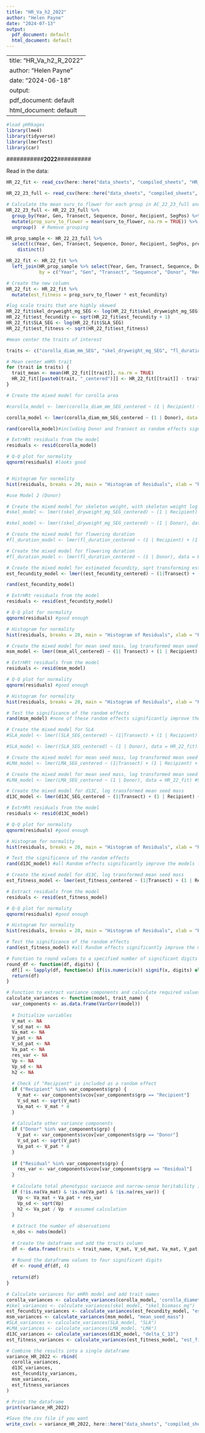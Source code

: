 ```yaml
---
title: "HR_Va_h2_2022"
author: "Helen Payne"
date: "2024-07-13"
output:
  pdf_document: default
  html_document: default
---
```


---
title: "HR_Va_h2_R_2022"
author: "Helen Payne"
date: "2024-06-18"
output:
  pdf_document: default
  html_document: default
---

```r
#load pHRkages
library(lme4)
library(tidyverse)
library(lmerTest)
library(car)
```


###########**2022**##########

Read in the data:
```r
HR_22_fit <- read_csv(here::here("data_sheets", "compiled_sheets", "HR_mastersheet_Fitness-mains_2022.csv"))

HR_22_23_full <- read_csv(here::here("data_sheets", "compiled_sheets", "HR_22_23_full.csv"))
```
```r
# Calculate the mean surv_to_flower for each group in AC_22_23_full and add it as a new column
HR_22_23_full <- HR_22_23_full %>%
  group_by(Year, Gen, Transect, Sequence, Donor, Recipient, SegPos) %>%
  mutate(prop_surv_to_flower = mean(surv_to_flower, na.rm = TRUE)) %>%
  ungroup()  # Remove grouping

HR_prop_sample <- HR_22_23_full %>%
  select(c(Year, Gen, Transect, Sequence, Donor, Recipient, SegPos, prop_surv_to_flower))  %>%
    distinct()

HR_22_fit <- HR_22_fit %>%
  left_join(HR_prop_sample %>% select(Year, Gen, Transect, Sequence, Donor, Recipient, SegPos, prop_surv_to_flower),
            by = c("Year", "Gen", "Transect", "Sequence", "Donor", "Recipient"))

# Create the new column
HR_22_fit <- HR_22_fit %>%
  mutate(est_fitness = prop_surv_to_flower * est_fecundity)
```


```r
#log scale traits that are highly skewed
HR_22_fit$skel_dryweight_mg_SEG <- log(HR_22_fit$skel_dryweight_mg_SEG)
HR_22_fit$est_fecundity <- sqrt(HR_22_fit$est_fecundity + 1)
HR_22_fit$SLA_SEG <- log(HR_22_fit$SLA_SEG)
HR_22_fit$est_fitness <- sqrt(HR_22_fit$est_fitness)

#mean center the traits of interest

traits <- c("corolla_diam_mm_SEG", "skel_dryweight_mg_SEG", "fl_duration", "est_fecundity", "msm_all", "SLA_SEG", "LMA_SEG", "d13C_SEG", "est_fitness")

# Mean center eHRh trait
for (trait in traits) {
  trait_mean <- mean(HR_22_fit[[trait]], na.rm = TRUE)
  HR_22_fit[[paste0(trait, "_centered")]] <- HR_22_fit[[trait]] - trait_mean
}
```


```r
# Create the mixed model for corolla area

#corolla_model <- lmer(corolla_diam_mm_SEG_centered ~ (1 | Recipient) + (1 | Donor), data = HR_22_fit) #Singular

corolla_model <- lmer(corolla_diam_mm_SEG_centered ~ (1 | Donor), data = HR_22_fit)

rand(corolla_model)#including Donor and Transect as random effects significantly improves the models fit

# ExtrHRt residuals from the model
residuals <- resid(corolla_model)

# Q-Q plot for normality
qqnorm(residuals) #looks good


# Histogram for normality
hist(residuals, breaks = 20, main = "Histogram of Residuals", xlab = "Residuals") #normal

#use Model 2 (Donor)
```

```r


# Create the mixed model for skeleton weight, with skeleton weight log transformed
#skel_model <- lmer((skel_dryweight_mg_SEG_centered) ~ (1 | Recipient) + (1 | Donor), data = HR_22_fit)

#skel_model <- lmer((skel_dryweight_mg_SEG_centered) ~ (1 | Donor), data = HR_22_fit) #singular
```



```r
# Create the mixed model for flowering duration
#fl_duration_model <- lmer(fl_duration_centered ~ (1 | Recipient) + (1 | Donor), data = HR_22_fit) #Singular

# Create the mixed model for flowering duration
#fl_duration_model <- lmer(fl_duration_centered ~ (1 | Donor), data = HR_22_fit) #Singular

```


```r
# Create the mixed model for estimated fecundity, sqrt transforming estimated fecundity
est_fecundity_model <- lmer((est_fecundity_centered) ~ (1|Transect) + (1 | Recipient) + (1 | Donor), data = HR_22_fit)

rand(est_fecundity_model)

# ExtrHRt residuals from the model
residuals <- resid(est_fecundity_model)

# Q-Q plot for normality
qqnorm(residuals) #good enough

# Histogram for normality
hist(residuals, breaks = 20, main = "Histogram of Residuals", xlab = "Residuals") #normal-ish

```



```r
# Create the mixed model for mean seed mass, log transformed mean seed mass
msm_model <- lmer((msm_all_centered) ~ (1| Transect) + (1 | Recipient) + (1 | Donor), data = HR_22_fit)

# ExtrHRt residuals from the model
residuals <- resid(msm_model)

# Q-Q plot for normality
qqnorm(residuals) #good enough

# Histogram for normality
hist(residuals, breaks = 20, main = "Histogram of Residuals", xlab = "Residuals") #normal-ish

# Test the significance of the random effects
rand(msm_model) #none of these random effects significantly improve the model's fit

```


```r
# Create the mixed model for SLA
#SLA_model <- lmer((SLA_SEG_centered) ~ (1|Transect) + (1 | Recipient) + (1 | Donor), data = HR_22_fit) #Singular

#SLA_model <- lmer((SLA_SEG_centered) ~ (1 | Donor), data = HR_22_fit) #Singular

```



```r
# Create the mixed model for mean seed mass, log transformed mean seed mass
#LMA_model <- lmer(LMA_SEG_centered ~ (1|Transect) + (1 | Recipient) + (1 | Donor), data = HR_22_fit) #Singular

# Create the mixed model for mean seed mass, log transformed mean seed mass
#LMA_model <- lmer(LMA_SEG_centered ~ (1 | Donor), data = HR_22_fit) #Singular

```

```r
# Create the mixed model for d13C, log transformed mean seed mass
d13C_model <- lmer(d13C_SEG_centered ~ (1|Transect) + (1 | Recipient) + (1 | Donor), data = HR_22_fit)

# ExtrHRt residuals from the model
residuals <- resid(d13C_model)

# Q-Q plot for normality
qqnorm(residuals) #good enough

# Histogram for normality
hist(residuals, breaks = 20, main = "Histogram of Residuals", xlab = "Residuals") #normal-ish

# Test the significance of the random effects
rand(d13C_model) #all Random effects significantly improve the models fit!

```
```r
# Create the mixed model for d13C, log transformed mean seed mass
est_fitness_model <- lmer(est_fitness_centered ~ (1|Transect) + (1 | Recipient) + (1 | Donor), data = HR_22_fit)

# Extract residuals from the model
residuals <- resid(est_fitness_model)

# Q-Q plot for normality
qqnorm(residuals) #good enough

# Histogram for normality
hist(residuals, breaks = 20, main = "Histogram of Residuals", xlab = "Residuals") #normal-ish

# Test the significance of the random effects
rand(est_fitness_model) #all Random effects significantly improve the models fit!

```


```r

# Function to round values to a specified number of significant digits
round_df <- function(df, digits) {
  df[] <- lapply(df, function(x) if(is.numeric(x)) signif(x, digits) else x)
  return(df)
}

# Function to extract variance components and calculate required values
calculate_variances <- function(model, trait_name) {
  var_components <- as.data.frame(VarCorr(model))
  
  # Initialize variables
  V_mat <- NA
  V_sd_mat <- NA
  Va_mat <- NA
  V_pat <- NA
  V_sd_pat <- NA
  Va_pat <- NA
  res_var <- NA
  Vp <- NA
  Vp_sd <- NA
  h2 <- NA
  
  # Check if "Recipient" is included as a random effect
  if ("Recipient" %in% var_components$grp) {
    V_mat <- var_components$vcov[var_components$grp == "Recipient"]
    V_sd_mat <- sqrt(V_mat)
    Va_mat <- V_mat * 4
  }
  
  # Calculate other variance components
  if ("Donor" %in% var_components$grp) {
    V_pat <- var_components$vcov[var_components$grp == "Donor"]
    V_sd_pat <- sqrt(V_pat)
    Va_pat <- V_pat * 4
  }
  
  if ("Residual" %in% var_components$grp) {
    res_var <- var_components$vcov[var_components$grp == "Residual"]
  }
  
  # Calculate total phenotypic variance and narrow-sense heritability if components are available
  if (!is.na(Va_mat) & !is.na(Va_pat) & !is.na(res_var)) {
    Vp <- Va_mat + Va_pat + res_var
    Vp_sd <- sqrt(Vp)
    h2 <- Va_pat / Vp  # assumed calculation
  }
  
  # Extract the number of observations
  n_obs <- nobs(model)
  
  # Create the dataframe and add the traits column
  df <- data.frame(traits = trait_name, V_mat, V_sd_mat, Va_mat, V_pat, V_sd_pat, Va_pat, Vp, Vp_sd, h2, n_obs)
  
  # Round the dataframe values to four significant digits
  df <- round_df(df, 4)
  
  return(df)
}

# Calculate variances for eHRh model and add trait names
corolla_variances <- calculate_variances(corolla_model, 'corolla_diameter')
#skel_variances <- calculate_variances(skel_model, "skel_biomass_mg")
est_fecundity_variances <- calculate_variances(est_fecundity_model, "estimated_fecundity")
msm_variances <- calculate_variances(msm_model, "mean_seed_mass")
#SLA_variances <- calculate_variances(SLA_model, "SLA")
#LMA_variances <- calculate_variances(LMA_model, "LMA")
d13C_variances <- calculate_variances(d13C_model, "delta_C_13")
est_fitness_variances <- calculate_variances(est_fitness_model, "est_fitness")

# Combine the results into a single dataframe
variance_HR_2022 <- rbind(
  corolla_variances,
  d13C_variances,
  est_fecundity_variances,
  msm_variances,
  est_fitness_variances
)

# Print the dataframe
print(variance_HR_2022)

```



```r
#Save the csv file if you want
write_csv(x = variance_HR_2022, here::here("data_sheets", "compiled_sheets", "HR_Va_h2_R_2022.csv"))

```
